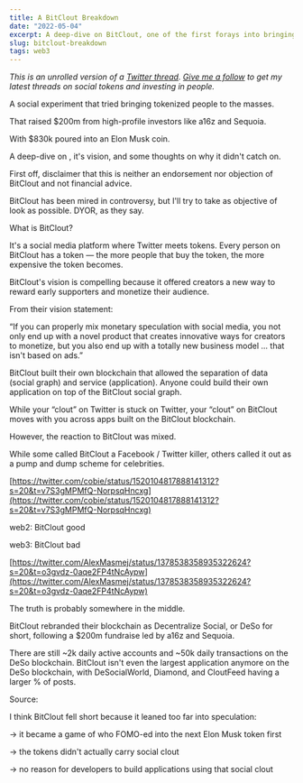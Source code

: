 ```yaml
---
title: A BitClout Breakdown
date: "2022-05-04"
excerpt: A deep-dive on BitClout, one of the first forays into bringing tokenized people to the masses. What it is, why it did and didn't work, and what the future holds.  
slug: bitclout-breakdown
tags: web3
---
```

*This is an unrolled version of a [Twitter thread](https://twitter.com/kevarifin/status/1522014927942205442). [Give me a follow](https://twitter.com/kevarifin) to get my latest threads on social tokens and investing in people.*

A social experiment that tried bringing tokenized people to the masses. 

That raised $200m from high-profile investors like a16z and Sequoia. 

With $830k poured into an Elon Musk coin. 

A deep-dive on <TwitterLink handle="BitClout_" />, it's vision, and some thoughts on why it didn't catch on. 

First off, disclaimer that this is neither an endorsement nor objection of BitClout and not financial advice. 

BitClout has been mired in controversy, but I'll try to take as objective of look as possible. DYOR, as they say. 

What is BitClout? 

It's a social media platform where Twitter meets tokens. Every person on BitClout has a token — the more people that buy the token, the more expensive the token becomes. 

BitClout's vision is compelling because it offered creators a new way to reward early supporters and monetize their audience. 

From their vision statement:

“If you can properly mix monetary speculation with social media, you not only end up with a novel product that creates innovative ways for creators to monetize, but you also end up with a totally new business model ... that isn't based on ads.”

BitClout built their own blockchain that allowed the separation of data (social graph) and service (application). Anyone could build their own application on top of the BitClout social graph. 

While your “clout” on Twitter is stuck on Twitter, your “clout” on BitClout moves with you across apps built on the BitClout blockchain. 

However, the reaction to BitClout was mixed. 

While some called BitClout a Facebook / Twitter killer, others called it out as a pump and dump scheme for celebrities.

[https://twitter.com/cobie/status/1520104817888141312?s=20&t=v7S3gMPMfQ-NorpsqHncxg](https://twitter.com/cobie/status/1520104817888141312?s=20&t=v7S3gMPMfQ-NorpsqHncxg)

web2: BitClout good

web3: BitClout bad

[https://twitter.com/AlexMasmej/status/1378538358935322624?s=20&t=o3gvdz-0aqe2FP4tNcAypw](https://twitter.com/AlexMasmej/status/1378538358935322624?s=20&t=o3gvdz-0aqe2FP4tNcAypw)

The truth is probably somewhere in the middle. 

BitClout rebranded their blockchain as Decentralize Social, or DeSo for short, following a $200m fundraise led by a16z and Sequoia. 

There are still \~2k daily active accounts and \~50k daily transactions on the DeSo blockchain. BitClout isn't even the largest application anymore on the DeSo blockchain, with DeSocialWorld, Diamond, and CloutFeed having a larger % of posts. 

Source: <TwitterLink handle="openprosper" />

I think BitClout fell short because it leaned too far into speculation:

→ it became a game of who FOMO-ed into the next Elon Musk token first

→ the tokens didn't actually carry social clout

→ no reason for developers to build applications using that social clout
